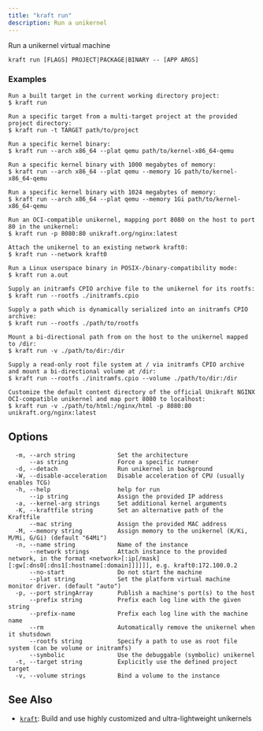 ```yaml
---
title: "kraft run"
description: Run a unikernel
---
```


Run a unikernel virtual machine


```
kraft run [FLAGS] PROJECT|PACKAGE|BINARY -- [APP ARGS]
```

### Examples

```
Run a built target in the current working directory project:
$ kraft run

Run a specific target from a multi-target project at the provided project directory:
$ kraft run -t TARGET path/to/project

Run a specific kernel binary:
$ kraft run --arch x86_64 --plat qemu path/to/kernel-x86_64-qemu

Run a specific kernel binary with 1000 megabytes of memory:
$ kraft run --arch x86_64 --plat qemu --memory 1G path/to/kernel-x86_64-qemu

Run a specific kernel binary with 1024 megabytes of memory:
$ kraft run --arch x86_64 --plat qemu --memory 1Gi path/to/kernel-x86_64-qemu

Run an OCI-compatible unikernel, mapping port 8080 on the host to port 80 in the unikernel:
$ kraft run -p 8080:80 unikraft.org/nginx:latest

Attach the unikernel to an existing network kraft0:
$ kraft run --network kraft0

Run a Linux userspace binary in POSIX-/binary-compatibility mode:
$ kraft run a.out

Supply an initramfs CPIO archive file to the unikernel for its rootfs:
$ kraft run --rootfs ./initramfs.cpio

Supply a path which is dynamically serialized into an initramfs CPIO archive:
$ kraft run --rootfs ./path/to/rootfs

Mount a bi-directional path from on the host to the unikernel mapped to /dir:
$ kraft run -v ./path/to/dir:/dir

Supply a read-only root file system at / via initramfs CPIO archive and mount a bi-directional volume at /dir:
$ kraft run --rootfs ./initramfs.cpio --volume ./path/to/dir:/dir

Customize the default content directory of the official Unikraft NGINX OCI-compatible unikernel and map port 8080 to localhost:
$ kraft run -v ./path/to/html:/nginx/html -p 8080:80 unikraft.org/nginx:latest

```

## Options

```
  -m, --arch string            Set the architecture
      --as string              Force a specific runner
  -d, --detach                 Run unikernel in background
  -W, --disable-acceleration   Disable acceleration of CPU (usually enables TCG)
  -h, --help                   help for run
      --ip string              Assign the provided IP address
  -a, --kernel-arg strings     Set additional kernel arguments
  -K, --kraftfile string       Set an alternative path of the Kraftfile
      --mac string             Assign the provided MAC address
  -M, --memory string          Assign memory to the unikernel (K/Ki, M/Mi, G/Gi) (default "64Mi")
  -n, --name string            Name of the instance
      --network strings        Attach instance to the provided network, in the format <network>[:ip[/mask][:gw[:dns0[:dns1[:hostname[:domain]]]]]], e.g. kraft0:172.100.0.2
      --no-start               Do not start the machine
      --plat string            Set the platform virtual machine monitor driver. (default "auto")
  -p, --port stringArray       Publish a machine's port(s) to the host
      --prefix string          Prefix each log line with the given string
      --prefix-name            Prefix each log line with the machine name
      --rm                     Automatically remove the unikernel when it shutsdown
      --rootfs string          Specify a path to use as root file system (can be volume or initramfs)
      --symbolic               Use the debuggable (symbolic) unikernel
  -t, --target string          Explicitly use the defined project target
  -v, --volume strings         Bind a volume to the instance
```

## See Also

* [`kraft`](/docs/cli/reference/kraft): Build and use highly customized and ultra-lightweight unikernels

